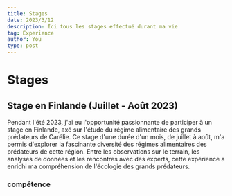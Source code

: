 ```yaml
---
title: Stages
date: 2023/3/12
description: Ici tous les stages effectué durant ma vie
tag: Experience
author: You
type: post
---
```


# Stages

## Stage en Finlande (Juillet - Août 2023)

Pendant l'été 2023, j'ai eu l'opportunité passionnante de participer à un stage en Finlande, axé sur l'étude du régime alimentaire des grands prédateurs de Carélie. Ce stage d'une durée d'un mois, de juillet à août, m'a permis d'explorer la fascinante diversité des régimes alimentaires des prédateurs de cette région. Entre les observations sur le terrain, les analyses de données et les rencontres avec des experts, cette expérience a enrichi ma compréhension de l'écologie des grands prédateurs.

### compétence
<!DOCTYPE html>
<html lang="en">
<head>
    <meta charset="UTF-8">
    <meta name="viewport" content="width=device-width, initial-scale=1.0">
    <style>
        #image-containe {
            display: flex;
            flex-wrap: wrap;
            max-width: 800px;
            margin: 0 auto;
        }

        .image {
            flex: 0 0 auto;
            width: 33%; /* Vous pouvez ajuster la largeur en pourcentage pour déterminer la taille de chaque image */
            margin: 0;
            box-sizing: border-box;
            border: 2px solid #333;
            object-fit: cover; /* Assurez-vous que les images maintiennent leur aspect ratio */
        }
    </style>
    <title>Mosaïque d'Images</title>
</head>
<body>
    <div id="image-containe">
        <!-- Remplacez les liens par les chemins de vos propres images -->
        <img src="/images/Finlande1.jpeg" alt="Image 1" class="image">
        <img src="/images/FInlande2.jpeg" alt="Image 2" class="image">
        <img src="/images/F1.jpg" alt="Image 3" class="image">
        <img src="/images/Finlande4.jpeg" alt="Image 4" class="image">
        <img src="/images/Finlande5.png" alt="Image 5" class="image">
        <img src="/images/Finlande3.jpeg" alt="Image 3" class="image">
    </div>
</body>
</html>




## Stage en Laboratoire de Biologie Moléculaire à l'IAB (Janvier 2023)

En janvier 2023, j'ai eu l'opportunité de participer à un stage de biologie moléculaire d'une durée d'un mois à l'IAB (Institut of Advanced Biology) à Grenoble. Au cœur de ce laboratoire de pointe, j'ai pu plonger dans le monde fascinant de la biologie moléculaire, en travaillant sur des projets innovants et en collaborant avec des chercheurs passionnés. Cette expérience a renforcé mes compétences techniques et ma passion pour la recherche scientifique.

### compétence

<!DOCTYPE html>
<html lang="en">
<head>
    <meta charset="UTF-8">
    <meta name="viewport" content="width=device-width, initial-scale=1.0">
    <style>
        .skill-list {
            list-style: none;
            padding: 0;
        }

        .skill-item {
            margin-bottom: 10px;
            cursor: pointer;
        }

        .skill-description {
            display: none;
            position: absolute;
            background-color: #f9f9f9;
            padding: 10px;
            border: 1px solid #ddd;
            border-radius: 5px;
            box-shadow: 0 2px 4px rgba(0, 0, 0, 0.1);
            width: 300px;
        }

        .skill-item:hover .skill-description {
            display: block;
        }
    </style>
</head>
<body>

<ul class="skill-list">
    <li class="skill-item" data-description="La réaction en chaîne par polymérase (PCR) est une technique de biologie moléculaire utilisée pour amplifier l'ADN. Elle permet de produire en grande quantité une région spécifique d'ADN à partir d'un échantillon initial.">
        PCR
        <div class="skill-description">
            <p>La réaction en chaîne par polymérase (PCR) est une technique de biologie moléculaire utilisée pour amplifier l'ADN.</p>
            <p>Elle permet de produire en grande quantité une région spécifique d'ADN à partir d'un échantillon initial.</p>
            <p>La PCR est largement utilisée dans la recherche scientifique, le diagnostic médical et d'autres domaines.</p>
        </div>
    </li>
    <li class="skill-item" data-description="Le sous-clonage est une technique utilisée pour transférer un fragment d'ADN d'une molécule à une autre, souvent dans le but de l'étudier plus en détail.">
        Sous-clonage
        <div class="skill-description">
            <p>Le sous-clonage est une technique utilisée pour transférer un fragment d'ADN d'une molécule à une autre, souvent dans le but de l'étudier plus en détail.</p>
        </div>
    </li>
    <li class="skill-item" data-description="Les preps, du miniprep à la maxiprep, sont des techniques de purification de l'ADN à différentes échelles.">
        Preps (Miniprep à Maxiprep)
        <div class="skill-description">
            <p>Les preps, de la miniprep à la maxiprep, sont des techniques de purification de l'ADN à différentes échelles.</p>
        </div>
    </li>
    <li class="skill-item" data-description="Le western blot est une technique de biologie moléculaire utilisée pour détecter des protéines spécifiques dans un échantillon.">
        Western Blot
        <div class="skill-description">
            <p>Le western blot est une technique de biologie moléculaire utilisée pour détecter des protéines spécifiques dans un échantillon.</p>
        </div>
    </li>
    <li class="skill-item" data-description="La culture bactérienne est une méthode utilisée pour faire pousser des bactéries en laboratoire, souvent dans le but de produire des protéines recombinantes ou d'autres composés.">
        Culture Bactérienne
        <div class="skill-description">
            <p>La culture bactérienne est une méthode utilisée pour faire pousser des bactéries en laboratoire, souvent dans le but de produire des protéines recombinantes ou d'autres composés.</p>
        </div>
    </li>
    <li class="skill-item" data-description="L'immunomarquage est une technique qui utilise des anticorps pour détecter spécifiquement des molécules cibles dans un échantillon biologique.">
        Immunomarquage
        <div class="skill-description">
            <p>L'immunomarquage est une technique qui utilise des anticorps pour détecter spécifiquement des molécules cibles dans un échantillon biologique.</p>
        </div>
    </li>
</ul>

</body>
</html>


</body>
</html>



 <img src="/images/IAB.jpeg">

 <!DOCTYPE html>
<html lang="en">
<head>
    <meta charset="UTF-8">
    <meta name="viewport" content="width=device-width, initial-scale=1.0">
    <style>
        #image-container {
            display: flex;
            flex-wrap: wrap;
            max-width: 800px;
            margin: 0 auto;
        }

        .image {
            flex: 0 0 auto;
            width: 12%; /* Vous pouvez ajuster la largeur en pourcentage pour déterminer la taille de chaque image */
            margin: 0;
            box-sizing: border-box;
            border: 2px solid #333;
            object-fit: cover; /* Assurez-vous que les images maintiennent leur aspect ratio */
        }
    </style>
    <title>Mosaïque d'Images 1</title>
</head>
<body>
    <div id="image-container">
        <!-- Remplacez les liens par les chemins de vos propres images -->
        <img src="/images/i1.jpg" alt="Image 1" class="image small-image">
        <img src="/images/i2.jpg" alt="Image 2" class="image small-image">
        <img src="/images/i3.jpg" alt="Image 1" class="image small-image">
        <img src="/images/i4.jpg" alt="Image 2" class="image small-image">
       <img src="/images/i5.jpg" alt="Image 1" class="image small-image">
        <img src="/images/i6.jpg" alt="Image 2" class="image small-image">
        <img src="/images/i7.jpg" alt="Image 1" class="image small-image">
        <img src="/images/i8.jpg" alt="Image 2" class="image small-image">
        <img src="/images/i9.jpg" alt="Image 1" class="image small-image">
        <img src="/images/i10.jpg" alt="Image 2" class="image small-image">
       <img src="/images/i11.jpg" alt="Image 1" class="image small-image">
        <img src="/images/i12.jpg" alt="Image 2" class="image small-image">
        <img src="/images/i13.jpg" alt="Image 1" class="image small-image">
        <img src="/images/i14.jpg" alt="Image 2" class="image small-image">
        <img src="/images/i15.jpg" alt="Image 1" class="image small-image">
        <img src="/images/i11.jpg" alt="Image 1" class="image small-image">
    </div>
</body>
</html>
<a href="/images/230120162009_0001.pdf" target="_blank">voir le cahier de laboratoire</a>

<!DOCTYPE html>
<html lang="en">
<head>
    <meta charset="UTF-8">
    <meta name="viewport" content="width=device-width, initial-scale=1.0">
    <style>
        .image-container {
            display: flex;
            flex-wrap: wrap;
            max-width: 800px;
            margin: 0 auto;
        }

        .image {
            flex: 0 0 auto;
            width: 33%;
            margin: 0;
            box-sizing: border-box;
            border: 2px solid #333;
            object-fit: cover;
        }

        .small-image-container {
            display: flex;
            flex-wrap: wrap;
            max-width: 800px;
            margin: 0 auto;
        }

        .small-image {
            flex: 0 0 auto;
            width: 12.8%;
            margin: 0;
            box-sizing: border-box;
            border: 2px solid #333;
            object-fit: cover;
        }
    </style>
    <title>Mosaïque d'Images</title>

  